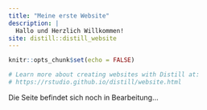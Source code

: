 ```yaml
---
title: "Meine erste Website"
description: |
  Hallo und Herzlich Willkommen!
site: distill::distill_website
---
```


```r
knitr::opts_chunk$set(echo = FALSE)

# Learn more about creating websites with Distill at:
# https://rstudio.github.io/distill/website.html

```
Die Seite befindet sich noch in Bearbeitung...
